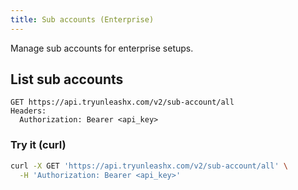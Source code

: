 ```yaml
---
title: Sub accounts (Enterprise)
---
```


Manage sub accounts for enterprise setups.

## List sub accounts

```
GET https://api.tryunleashx.com/v2/sub-account/all
Headers:
  Authorization: Bearer <api_key>
```

### Try it (curl)

```bash
curl -X GET 'https://api.tryunleashx.com/v2/sub-account/all' \
  -H 'Authorization: Bearer <api_key>'
``` 